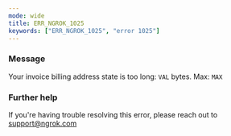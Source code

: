 ```yaml
---
mode: wide
title: ERR_NGROK_1025
keywords: ["ERR_NGROK_1025", "error 1025"]
---
```



### Message

Your invoice billing address state is too long: `VAL` bytes. Max: `MAX`

<ErrorDetails />

### Further help

If you're having trouble resolving this error, please reach out to [support@ngrok.com](mailto:support@ngrok.com?subject=Help%20with%20ERR_NGROK_1025)
